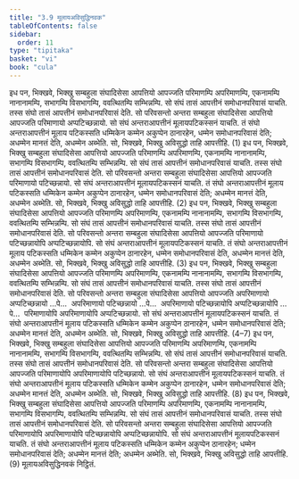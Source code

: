 ```yaml
---
title: "3.9 मूलायअविसुद्धिनवक"
tableOfContents: false
sidebar:
  order: 11
type: "tipitaka"
basket: "vi"
book: "cula"
---
```



<DynamicBreadcrumb />

<Division number="182" book="cula">

<Paragraph number="757" book="cula">
इध पन, भिक्खवे, भिक्खु सम्बहुला संघादिसेसा आपत्तियो आपज्जति परिमाणम्पि अपरिमाणम्पि, एकनामम्पि नानानामम्पि, सभागम्पि विसभागम्पि, ववत्थितम्पि सम्भिन्नम्पि. सो संघं तासं आपत्तीनं समोधानपरिवासं याचति. तस्स संघो तासं आपत्तीनं समोधानपरिवासं देति. सो परिवसन्तो अन्तरा सम्बहुला संघादिसेसा आपत्तियो आपज्जति परिमाणायो अप्पटिच्छन्नायो. सो संघं अन्तराआपत्तीनं मूलायपटिकस्सनं याचति. तं संघो अन्तराआपत्तीनं मूलाय पटिकस्सति धम्मिकेन कम्मेन अकुप्पेन ठानारहेन, धम्मेन समोधानपरिवासं देति; अधम्मेन मानत्तं देति, अधम्मेन अब्भेति. सो, भिक्खवे, भिक्खु अविसुद्धो ताहि आपत्तीहि. (1)
</Paragraph>

<Paragraph number="758" book="cula">
इध पन, भिक्खवे, भिक्खु सम्बहुला संघादिसेसा आपत्तियो आपज्जति परिमाणम्पि अपरिमाणम्पि, एकनामम्पि नानानामम्पि, सभागम्पि विसभागम्पि, ववत्थितम्पि सम्भिन्नम्पि. सो संघं तासं आपत्तीनं समोधानपरिवासं याचति. तस्स संघो तासं आपत्तीनं समोधानपरिवासं देति. सो परिवसन्तो अन्तरा सम्बहुला संघादिसेसा आपत्तियो आपज्जति परिमाणायो पटिच्छन्नायो. सो संघं अन्तराआपत्तीनं मूलायपटिकस्सनं याचति. तं संघो अन्तराआपत्तीनं मूलाय पटिकस्सति धम्मिकेन कम्मेन अकुप्पेन ठानारहेन, धम्मेन समोधानपरिवासं देति; अधम्मेन मानत्तं देति, अधम्मेन अब्भेति. सो, भिक्खवे, भिक्खु अविसुद्धो ताहि आपत्तीहि. (2)
</Paragraph>

<Paragraph number="759" book="cula">
इध पन, भिक्खवे, भिक्खु सम्बहुला संघादिसेसा आपत्तियो आपज्जति परिमाणम्पि अपरिमाणम्पि, एकनामम्पि नानानामम्पि, सभागम्पि विसभागम्पि, ववत्थितम्पि सम्भिन्नम्पि. सो संघं तासं आपत्तीनं समोधानपरिवासं याचति. तस्स संघो तासं आपत्तीनं समोधानपरिवासं देति. सो परिवसन्तो अन्तरा सम्बहुला संघादिसेसा आपत्तियो आपज्जति परिमाणायो पटिच्छन्नायोपि अप्पटिच्छन्नायोपि. सो संघं अन्तराआपत्तीनं मूलायपटिकस्सनं याचति. तं संघो अन्तराआपत्तीनं मूलाय पटिकस्सति धम्मिकेन कम्मेन अकुप्पेन ठानारहेन, धम्मेन समोधानपरिवासं देति, अधम्मेन मानत्तं देति, अधम्मेन अब्भेति. सो, भिक्खवे, भिक्खु अविसुद्धो ताहि आपत्तीहि. (3)
</Paragraph>

<Paragraph number="760" book="cula">
इध पन, भिक्खवे, भिक्खु सम्बहुला संघादिसेसा आपत्तियो आपज्जति परिमाणम्पि अपरिमाणम्पि, एकनामम्पि नानानामम्पि, सभागम्पि विसभागम्पि, ववत्थितम्पि सम्भिन्नम्पि. सो संघं तासं आपत्तीनं समोधानपरिवासं याचति. तस्स संघो तासं आपत्तीनं समोधानपरिवासं देति. सो परिवसन्तो अन्तरा सम्बहुला संघादिसेसा आपत्तियो आपज्जति अपरिमाणायो अप्पटिच्छन्नायो …पे…  अपरिमाणायो पटिच्छन्नायो …पे…  अपरिमाणायो पटिच्छन्नायोपि अप्पटिच्छन्नायोपि …पे…  परिमाणायोपि अपरिमाणायोपि अप्पटिच्छन्नायो. सो संघं अन्तराआपत्तीनं मूलायपटिकस्सनं याचति. तं संघो अन्तराआपत्तीनं मूलाय पटिकस्सति धम्मिकेन कम्मेन अकुप्पेन ठानारहेन, धम्मेन समोधानपरिवासं देति; अधम्मेन मानत्तं देति, अधम्मेन अब्भेति. सो, भिक्खवे, भिक्खु अविसुद्धो ताहि आपत्तीहि. (4–7)
</Paragraph>

<Paragraph number="761" book="cula">
इध पन, भिक्खवे, भिक्खु सम्बहुला संघादिसेसा आपत्तियो आपज्जति परिमाणम्पि अपरिमाणम्पि, एकनामम्पि नानानामम्पि, सभागम्पि विसभागम्पि, ववत्थितम्पि सम्भिन्नम्पि. सो संघं तासं आपत्तीनं समोधानपरिवासं याचति. तस्स संघो तासं आपत्तीनं समोधानपरिवासं देति. सो परिवसन्तो अन्तरा सम्बहुला संघादिसेसा आपत्तियो आपज्जति परिमाणायोपि अपरिमाणायोपि पटिच्छन्नायो. सो संघं अन्तराआपत्तीनं मूलायपटिकस्सनं याचति. तं संघो अन्तराआपत्तीनं मूलाय पटिकस्सति धम्मिकेन कम्मेन अकुप्पेन ठानारहेन, धम्मेन समोधानपरिवासं देति; अधम्मेन मानत्तं देति, अधम्मेन अब्भेति. सो, भिक्खवे, भिक्खु अविसुद्धो ताहि आपत्तीहि. (8)
</Paragraph>

<Paragraph number="762" book="cula">
इध पन, भिक्खवे, भिक्खु सम्बहुला संघादिसेसा आपत्तियो आपज्जति परिमाणम्पि अपरिमाणम्पि, एकनामम्पि नानानामम्पि, सभागम्पि विसभागम्पि, ववत्थितम्पि सम्भिन्नम्पि. सो संघं तासं आपत्तीनं समोधानपरिवासं याचति. तस्स संघो तासं आपत्तीनं समोधानपरिवासं देति. सो परिवसन्तो अन्तरा सम्बहुला संघादिसेसा आपत्तियो आपज्जति परिमाणायोपि अपरिमाणायोपि पटिच्छन्नायोपि अप्पटिच्छन्नायोपि. सो संघं अन्तराआपत्तीनं मूलायपटिकस्सनं याचति. तं संघो अन्तराआपत्तीनं मूलाय पटिकस्सति धम्मिकेन कम्मेन अकुप्पेन ठानारहेन; धम्मेन समोधानपरिवासं देति; अधम्मेन मानत्तं देति; अधम्मेन अब्भेति. सो, भिक्खवे, भिक्खु अविसुद्धो ताहि आपत्तीहि. (9)

</Paragraph>
</Division>

<Paragraph number="763" type="center" book="cula">
मूलायअविसुद्धिनवकं निट्ठितं.
</Paragraph>